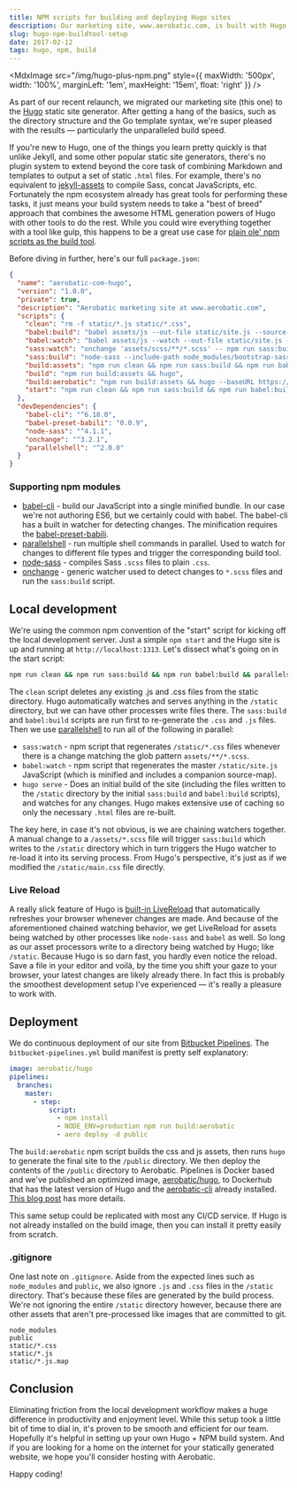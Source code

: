 ```yaml
---
title: NPM scripts for building and deploying Hugo sites
description: Our marketing site, www.aerobatic.com, is built with Hugo. Learn about how we use npm scripts to manage our build and deploy process.
slug: hugo-npm-buildtool-setup
date: 2017-02-12
tags: hugo, npm, build
---
```



<MdxImage src="/img/hugo-plus-npm.png" style={{ maxWidth: '500px', width: '100%', marginLeft: '1em', maxHeight: '15em', float: 'right' }} />

As part of our recent relaunch, we migrated our marketing site (this one) to the [Hugo](https://gohugo.io) static site generator. After getting a hang of the basics, such as the directory structure and the Go template syntax, we're super pleased with the results &mdash; particularly the unparalleled build speed.

If you're new to Hugo, one of the things you learn pretty quickly is that unlike Jekyll, and some other popular static site generators, there's no plugin system to extend beyond the core task of combining Markdown and templates to output a set of static `.html` files. For example, there's no equivalent to [jekyll-assets](https://github.com/jekyll/jekyll-assets) to compile Sass, concat JavaScripts, etc. Fortunately the npm ecosystem already has great tools for performing these tasks, it just means your build system needs to take a "best of breed" approach that combines the awesome HTML generation powers of Hugo with other tools to do the rest. While you could wire everything together with a tool like gulp, this happens to be a great use case for [plain ole' npm scripts as the build tool](https://www.keithcirkel.co.uk/how-to-use-npm-as-a-build-tool/).

Before diving in further, here's our full `package.json`:

```json
{
  "name": "aerobatic-com-hugo",
  "version": "1.0.0",
  "private": true,
  "description": "Aerobatic marketing site at www.aerobatic.com",
  "scripts": {
    "clean": "rm -f static/*.js static/*.css",
    "babel:build": "babel assets/js --out-file static/site.js --source-maps",
    "babel:watch": "babel assets/js --watch --out-file static/site.js --source-maps",
    "sass:watch": "onchange 'assets/scss/**/*.scss' -- npm run sass:build",
    "sass:build": "node-sass --include-path node_modules/bootstrap-sass/assets/stylesheets assets/scss/main.scss static/site.css",
    "build:assets": "npm run clean && npm run sass:build && npm run babel:build",
    "build": "npm run build:assets && hugo",
    "build:aerobatic": "npm run build:assets && hugo --baseURL https://!!baseurl!!",
    "start": "npm run clean && npm run sass:build && npm run babel:build && parallelshell 'npm run sass:watch' 'npm run babel:watch' 'hugo serve'"
  },
  "devDependencies": {
    "babel-cli": "^6.18.0",
    "babel-preset-babili": "0.0.9",
    "node-sass": "^4.1.1",
    "onchange": "^3.2.1",
    "parallelshell": "^2.0.0"
  }
}
```

### Supporting npm modules

- [babel-cli](https://www.npmjs.com/package/babel-cli) - build our JavaScript into a single minified bundle. In our case we're not authoring ES6, but we certainly could with babel. The babel-cli has a built in watcher for detecting changes. The minification requires the [babel-preset-babili](https://github.com/babel/babili).
- [parallelshell](https://www.npmjs.com/package/parallelshell) - run multiple shell commands in parallel. Used to watch for changes to different file types and trigger the corresponding build tool.
- [node-sass](https://www.npmjs.com/package/node-sass) - compiles Sass `.scss` files to plain `.css`.
- [onchange](https://www.npmjs.com/package/onchange) - generic watcher used to detect changes to `*.scss` files and run the `sass:build` script.

## Local development

We're using the common npm convention of the "start" script for kicking off the local development server. Just a simple `npm start` and the Hugo site is up and running at `http://localhost:1313`. Let's dissect what's going on in the start script:

```sh
npm run clean && npm run sass:build && npm run babel:build && parallelshell 'npm run sass:watch' 'npm run babel:watch' 'hugo serve'
```

The `clean` script deletes any existing .js and .css files from the static directory. Hugo automatically watches and serves anything in the `/static` directory, but we can have other processes write files there. The `sass:build` and `babel:build` scripts are run first to re-generate the `.css` and `.js` files. Then we use [parallelshell](https://www.npmjs.com/package/parallelshell) to run all of the following in parallel:

- `sass:watch` - npm script that regenerates `/static/*.css` files whenever there is a change matching the glob pattern `assets/**/*.scss`.
- `babel:watch` - npm script that regenerates the master `/static/site.js` JavaScript (which is minified and includes a companion source-map).
- `hugo serve` - Does an initial build of the site (including the files written to the `/static` directory by the initial `sass:build` and `babel:build` scripts), and watches for any changes. Hugo makes extensive use of caching so only the necessary `.html` files are re-built.

The key here, in case it's not obvious, is we are chaining watchers together. A manual change to a `/assets/*.scss` file will trigger `sass:build` which writes to the `/static` directory which in turn triggers the Hugo watcher to re-load it into its serving process. From Hugo's perspective, it's just as if we modified the `/static/main.css` file directly.

### Live Reload

A really slick feature of Hugo is [built-in LiveReload](https://gohugo.io/extras/livereload/) that automatically refreshes your browser whenever changes are made. And because of the aforementioned chained watching behavior, we get LiveReload for assets being watched by other processes like `node-sass` and `babel` as well. So long as our asset processors write to a directory being watched by Hugo; like `/static`. Because Hugo is so darn fast, you hardly even notice the reload. Save a file in your editor and voilà, by the time you shift your gaze to your browser, your latest changes are likely already there. In fact this is probably the smoothest development setup I've experienced &mdash; it's really a pleasure to work with.

## Deployment

We do continuous deployment of our site from [Bitbucket Pipelines](https://confluence.atlassian.com/bitbucket/bitbucket-pipelines-792496469.html). The `bitbucket-pipelines.yml` build manifest is pretty self explanatory:

```yaml
image: aerobatic/hugo
pipelines:
  branches:
    master:
      - step:
          script:
            - npm install
            - NODE_ENV=production npm run build:aerobatic
            - aero deploy -d public
```

The `build:aerobatic` npm script builds the css and js assets, then runs `hugo` to generate the final site to the `/public` directory. We then deploy the contents of the `/public` directory to Aerobatic. Pipelines is Docker based and we've published an optimized image, [aerobatic/hugo](https://hub.docker.com/r/aerobatic/hugo/), to Dockerhub that has the latest version of Hugo and the [aerobatic-cli](/docs/cli/) already installed. [This blog post](optimized-docker-images-continuous-deployment/) has more details.

This same setup could be replicated with most any CI/CD service. If Hugo is not already installed on the build image, then you can install it pretty easily from scratch.

### .gitignore

One last note on `.gitignore`. Aside from the expected lines such as `node_modules` and `public`, we also ignore `.js` and `.css` files in the `/static` directory. That's because these files are generated by the build process. We're not ignoring the entire `/static` directory however, because there are other assets that aren't pre-processed like images that are committed to git.

```text
node_modules
public
static/*.css
static/*.js
static/*.js.map
```

## Conclusion

Eliminating friction from the local development workflow makes a huge difference in productivity and enjoyment level. While this setup took a little bit of time to dial in, it's proven to be smooth and efficient for our team. Hopefully it's helpful in setting up your own Hugo + NPM build system. And if you are looking for a home on the internet for your statically generated website, we hope you'll consider hosting with Aerobatic.

Happy coding!
